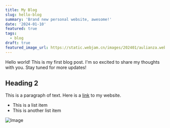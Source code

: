 ```yaml
---
title: My Blog
slug: hello-blog
summary: 'Brand new personal website, awesome!'
date: '2024-01-10'
featured: true
tags:
  - blog
draft: true
featured_image_url: https://static.webjam.cn/images/202401/aulianza.webp
---
```


Hello world! This is my first blog post. I'm so excited to share my thoughts with you. Stay tuned for more updates!

## Heading 2

This is a paragraph of text. Here is a [link](https://powerfulyang.com) to my website.

- This is a list item
- This is another list item

![Image](https://static.webjam.cn/images/202401/aulianza.webp)



